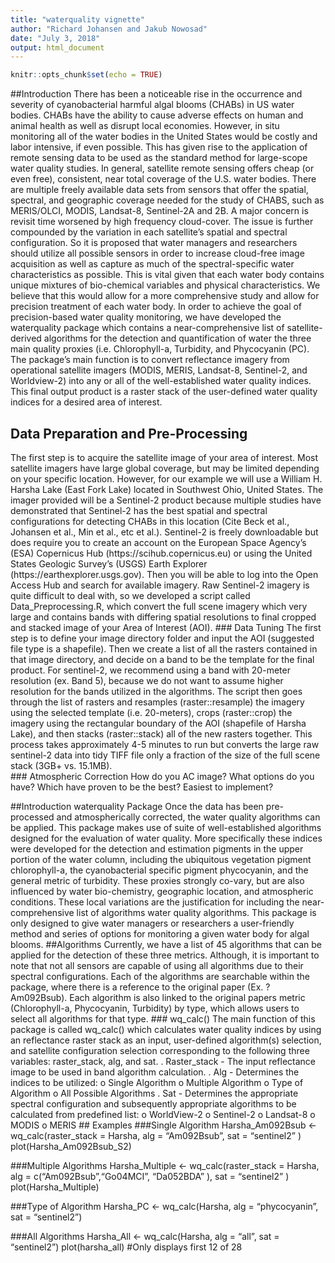 ```yaml
---
title: "waterquality vignette"
author: "Richard Johansen and Jakub Nowosad"
date: "July 3, 2018"
output: html_document
---
```


```r
knitr::opts_chunk$set(echo = TRUE)
```

##Introduction
There has been a noticeable rise in the occurrence and severity of cyanobacterial harmful algal blooms (CHABs) in US water bodies. CHABs have the ability to cause adverse effects on human and animal health as well as disrupt local economies. However, in situ monitoring all of the water bodies in the United States would be costly and labor intensive, if even possible. This has given rise to the application of remote sensing data to be used as the standard method for large-scope water quality studies. In general, satellite remote sensing offers cheap (or even free), consistent, near total coverage of the U.S. water bodies. There are multiple freely available data sets from sensors that offer the spatial, spectral, and geographic coverage needed for the study of CHABS, such as MERIS/OLCI, MODIS, Landsat-8, Sentinel-2A and 2B. 
A major concern is revisit time worsened by high frequency cloud-cover. The issue is further compounded by the variation in each satellite's spatial and spectral configuration. So it is proposed that water managers and researchers should utilize all possible sensors in order to increase cloud-free image acquisition as well as capture as much of the spectral-specific water characteristics as possible. This is vital given that each water body contains unique mixtures of bio-chemical variables and physical characteristics. We believe that this would allow for a more comprehensive study and allow for precision treatment of each water body.
In order to achieve the goal of precision-based water quality monitoring, we have developed the waterquality package which contains a near-comprehensive list of satellite-derived algorithms for the detection and quantification of water the three main quality proxies (i.e. Chlorophyll-a, Turbidity, and Phycocyanin (PC). The package's main function is to convert reflectance imagery from operational satellite imagers (MODIS, MERIS, Landsat-8, Sentinel-2, and Worldview-2) into any or all of the well-established water quality indices. This final output product is a raster stack of the user-defined water quality indices for a desired area of interest.

## Data Preparation and Pre-Processing
The first step is to acquire the satellite image of your area of interest. Most satellite imagers have large global coverage, but may be limited depending on your specific location. However, for our example we will use a William H. Harsha Lake (East Fork Lake) located in Southwest Ohio, United States. The imager provided will be a Sentinel-2 product because multiple studies have demonstrated that Sentinel-2 has the best spatial and spectral configurations for detecting CHABs in this location (Cite Beck et al., Johansen et al., Min et al., etc et al.). Sentinel-2 is freely downloadable but does require you to create an account on the European Space Agency's (ESA) Copernicus Hub (https://scihub.copernicus.eu) or using the United States Geologic Survey's (USGS) Earth Explorer (https://earthexplorer.usgs.gov). Then you will be able to log into the Open Access Hub and search for available imagery. Raw Sentinel-2 imagery is quite difficult to deal with, so we developed a script called Data_Preprocessing.R, which convert the full scene imagery which very large and contains bands with differing spatial resolutions to final cropped and stacked image of your Area of Interest (AOI). 
### Data Tuning
The first step is to define your image directory folder and input the AOI (suggested file type is a shapefile). Then we create a list of all the rasters contained in that image directory, and decide on a band to be the template for the final product. For sentinel-2, we recommend using a band with 20-meter resolution (ex. Band 5), because we do not want to assume higher resolution for the bands utilized in the algorithms. The script then goes through the list of rasters and resamples (raster::resample) the imagery using the selected template (i.e. 20-meters), crops (raster::crop) the imagery using the rectangular boundary of the AOI (shapefile of Harsha Lake), and then stacks (raster::stack) all of the new rasters together. This process takes approximately 4-5 minutes to run but converts the large raw sentinel-2 data into tidy TIFF file only a fraction of the size of the full scene stack (3GB+ vs. 15.1MB).   
### Atmospheric Correction
How do you AC image? What options do you have?
Which have proven to be the best? Easiest to implement?

##Introduction waterquality Package
Once the data has been pre-processed and atmospherically corrected, the water quality algorithms can be applied. This package makes use of suite of well-established algorithms designed for the evaluation of water quality. More specifically these indices were developed for the detection and estimation pigments in the upper portion of the water column, including the ubiquitous vegetation pigment chlorophyll-a, the cyanobacterial specific pigment phycocyanin, and the general metric of turbidity. These proxies strongly co-vary, but are also influenced by water bio-chemistry, geographic location, and atmospheric conditions. These local variations are the justification for including the near-comprehensive list of algorithms water quality algorithms. This package is only designed to give water managers or researchers a user-friendly method and series of options for monitoring a given water body for algal blooms. 
##Algorithms 
Currently, we have a list of 45 algorithms that can be applied for the detection of these three metrics. Although, it is important to note that not all sensors are capable of using all algorithms due to their spectral configurations. Each of the algorithms are searchable within the package, where there is a reference to the original paper (Ex. ?Am092Bsub). Each algorithm is also linked to the original papers metric (Chlorophyll-a, Phycocyanin, Turbidity) by type, which allows users to select all algorithms for that type. 
### wq_calc()
The main function of this package is called wq_calc() which calculates water quality indices by using an reflectance raster stack as an input, user-defined algorithm(s) selection, and satellite configuration selection corresponding to the following three variables: raster_stack, alg, and sat.
.	Raster_stack - The input reflectance image to be used in band algorithm calculation. 
.	Alg - Determines the indices to be utilized:
o	Single Algorithm
o	Multiple Algorithm
o	Type of Algorithm
o	All Possible Algorithms
.	Sat - Determines the appropriate spectral configuration and subsequently appropriate algorithms to be calculated from predefined list:
o	WorldView-2
o	Sentinel-2
o	Landsat-8
o	MODIS
o	MERIS
## Examples
###Single Algorithm
Harsha_Am092Bsub <- wq_calc(raster_stack = Harsha, alg = "Am092Bsub", sat = "sentinel2" )
plot(Harsha_Am092Bsub_S2)
 
###Multiple Algorithms
Harsha_Multiple <- wq_calc(raster_stack = Harsha, alg = c("Am092Bsub","Go04MCI", "Da052BDA" ), sat = "sentinel2" )
plot(Harsha_Multiple) 
 
###Type of Algorithm
Harsha_PC <- wq_calc(Harsha, alg = "phycocyanin", sat = "sentinel2")
 
###All Algorithms
Harsha_All <- wq_calc(Harsha, alg = "all", sat = "sentinel2")
plot(harsha_all) #Only displays first 12 of 28
 
